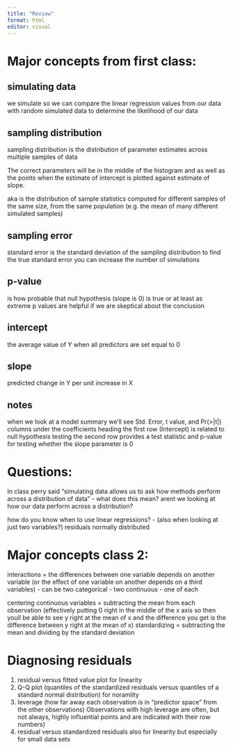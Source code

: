 ```yaml
---
title: "Review"
format: html
editor: visual
---
```


# Major concepts from first class:

## simulating data

we simulate so we can compare the linear regression values from our data with random simulated data to determine the likelihood of our data

## sampling distribution

sampling distribution is the distribution of parameter estimates across multiple samples of data

The correct parameters will be in the middle of the histogram and as well as the points when the estimate of intercept is plotted against estimate of slope.

aka is the distribution of sample statistics computed for different samples of the same size, from the same population (e.g. the mean of many different simulated samples)

## sampling error

standard error is the standard deviation of the sampling distribution to find the true standard error you can increase the number of simulations

## p-value

is how probable that null hypothesis (slope is 0) is true or at least as extreme p values are helpful if we are skeptical about the conclusion

## intercept

the average value of Y when all predictors are set equal to 0

## slope

predicted change in Y per unit increase in X


## notes

when we look at a model summary we'll see Std. Error, t value, and Pr(>|t|) columns under the coefficients heading
the first row (Intercept) is related to null hypothesis testing
the second row provides a test statistic and p-value for testing whether the slope parameter is 0


# Questions:

In class perry said "simulating data allows us to ask how methods perform across a distribution of data" - what does this mean? arent we looking at how our data perform across a distribution?

how do you know when to use linear regressions? - (also when looking at just two variables?) residuals normally distributed


# Major concepts class 2:


interactions = the differences between one variable depends on another variable
(or the effect of one variable on another depends on a third variables)
- can be two categorical
- two continuous
- one of each 

centering continuous variables = subtracting the mean from each observation (effectively putting 0 right in the middle of the x axis so then youll be able to see y right at the mean of x and the difference you get is the difference between y right at the mean of x)
standardizing = subtracting the mean and dividing by the standard deviation



# Diagnosing residuals

1. residual versus fitted value plot for linearity
2. Q-Q plot (quantiles of the standardized residuals versus quantiles of a standard normal distribution) for noramlity 
3. leverage (how far away each observation is in “predictor space” from the other observations) Observations with high leverage are often, but not always, highly influential points and are indicated with their row numbers) 
4. residual versus standardized residuals also for linearity but especially for small data sets




